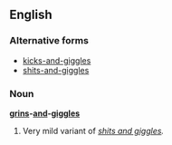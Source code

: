 ==English==

===Alternative forms===
* [[kicks-and-giggles]]
* [[shits-and-giggles]]

===Noun===
'''[[grin]]s-[[and]]-[[giggle]]s'''

# {{rare}} Very mild variant of ''[[shits and giggles]].''